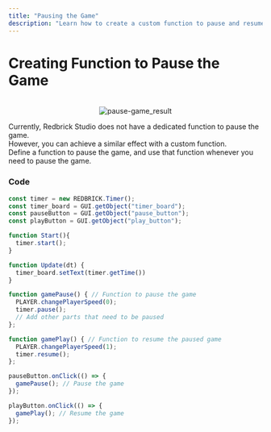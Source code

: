 ```yaml
---
title: "Pausing the Game"
description: "Learn how to create a custom function to pause and resume the game in Redbrick Studio."
---
```

# Creating Function to Pause the Game

<br/>
<center>
  <img src='/images/snippet/game-flow/pause-game_result.gif' alt='pause-game_result' loading="lazy" decoding="async" style={{width: '50%'}}/>
</center>

Currently, Redbrick Studio does not have a dedicated function to pause the game.  
However, you can achieve a similar effect with a custom function.  
Define a function to pause the game, and use that function whenever you need to pause the game.  

### Code

```js showLineNumbers copy {13-17, 19-22}
const timer = new REDBRICK.Timer();
const timer_board = GUI.getObject("timer_board");
const pauseButton = GUI.getObject("pause_button");
const playButton = GUI.getObject("play_button");

function Start(){
  timer.start();
}

function Update(dt) {
  timer_board.setText(timer.getTime())
}

function gamePause() { // Function to pause the game
  PLAYER.changePlayerSpeed(0);
  timer.pause();
  // Add other parts that need to be paused
};

function gamePlay() { // Function to resume the paused game
  PLAYER.changePlayerSpeed(1);
  timer.resume();
};

pauseButton.onClick(() => {
  gamePause(); // Pause the game
});

playButton.onClick(() => {
  gamePlay(); // Resume the game
});
```
